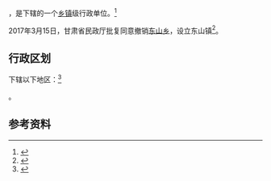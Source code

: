 {{中国乡级行政区|62/30/23/208/000}}

'''{{PAGENAMEBASE}}'''，是{{PRC admin/fullname|62/30/23/208/000|3}}下辖的一个[[乡镇|乡镇]]级行政单位。<ref>{{PRC admin/ref sgc|{{PRC admin/parent|62/30/23/208/000}}}}</ref>

2017年3月15日，甘肃省民政厅批复同意撤销[[东山乡_(舟曲县)|东山乡]]，设立东山镇<ref>{{Cite web |url=http://www.gsmz.gov.cn/articles/2017/04/16/article_24_111146_1.html |title=甘肃省民政厅关于甘南州七县一市26个乡撤乡改镇的批复（甘民复〔2017〕46号） |accessdate=2017-09-16 |archive-date=2017-06-29 |archive-url=https://web.archive.org/web/20170629100108/http://www.gsmz.gov.cn/articles/2017/04/16/article_24_111146_1.html |dead-url=yes }}</ref>。

== 行政区划 ==

{{PAGENAMEBASE}}下辖以下地区：<ref>{{PRC admin/ref sgc|62/30/23/208/000}}</ref>

{{PRC admin/children|62/30/23/208/000}}。

== 参考资料 ==

{{reflist}}

{{行政区划小作品}}
{{PRC admin/navcat|62/30/23/208/000}}